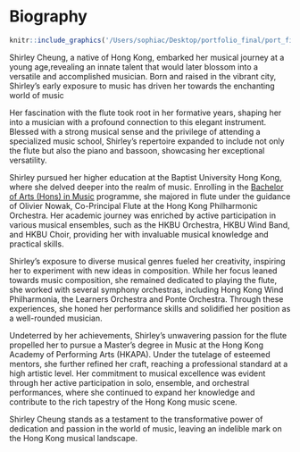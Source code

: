 # Biography

```r
knitr::include_graphics('/Users/sophiac/Desktop/portfolio_final/port_figures/recital.jpeg')
```

Shirley Cheung, a native of Hong Kong, embarked her musical journey at a young age,revealing an innate talent that would later blossom into a versatile and accomplished musician. Born and raised in the vibrant city, Shirley's early exposure to music has driven her towards the enchanting world of music

Her fascination with the flute took root in her formative years, shaping her into a musician with a profound connection to this elegant instrument. Blessed with a strong musical sense and the privilege of attending a specialized music school, Shirley's repertoire expanded to include not only the flute but also the piano and bassoon, showcasing her exceptional versatility.

Shirley pursued her higher education at the Baptist University Hong Kong, where she delved deeper into the realm of music. Enrolling in the [Bachelor of Arts (Hons) in Music](https://mus.hkbu.edu.hk/programmes/ba) programme, she majored in flute under the guidance of Olivier Nowak, Co-Principal Flute at the Hong Kong Philharmonic Orchestra. Her academic journey was enriched by active participation in various musical ensembles, such as the HKBU Orchestra, HKBU Wind Band, and HKBU Choir, providing her with invaluable musical knowledge and practical skills.

Shirley's exposure to diverse musical genres fueled her creativity, inspiring her to experiment with new ideas in composition. While her focus leaned towards music composition, she remained dedicated to playing the flute, she worked with several symphony orchestras, including Hong Kong Wind Philharmonia, the Learners Orchestra and Ponte Orchestra. Through these experiences, she honed her performance skills and solidified her position as a well-rounded musician.

Undeterred by her achievements, Shirley's unwavering passion for the flute propelled her to pursue a Master's degree in Music at the Hong Kong Academy of Performing Arts (HKAPA). Under the tutelage of esteemed mentors, she further refined her craft, reaching a professional standard at a high artistic level. Her commitment to musical excellence was evident through her active participation in solo, ensemble, and orchestral performances, where she continued to expand her knowledge and contribute to the rich tapestry of the Hong Kong music scene.

Shirley Cheung stands as a testament to the transformative power of dedication and passion in the world of music, leaving an indelible mark on the Hong Kong musical landscape.
